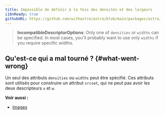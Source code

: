 ```yaml
---
title: Impossible de définir à la fois des densités et des largeurs
i18nReady: true
githubURL: https://github.com/withastro/astro/blob/main/packages/astro/src/core/errors/errors-data.ts
---
```


> **IncompatibleDescriptorOptions**: Only one of `densities` or `widths` can be specified. In most cases, you'll probably want to use only `widths` if you require specific widths.

## Qu'est-ce qui a mal tourné ? \{#what-went-wrong\}
Un seul des attributs `densities` ou `widths` peut être spécifié. Ces attributs sont utilisés pour construire un attribut `srcset`, qui ne peut pas avoir les deux descripteurs `x` et `w`.

**Voir aussi :**
-  [Images](/fr/guides/images/)
